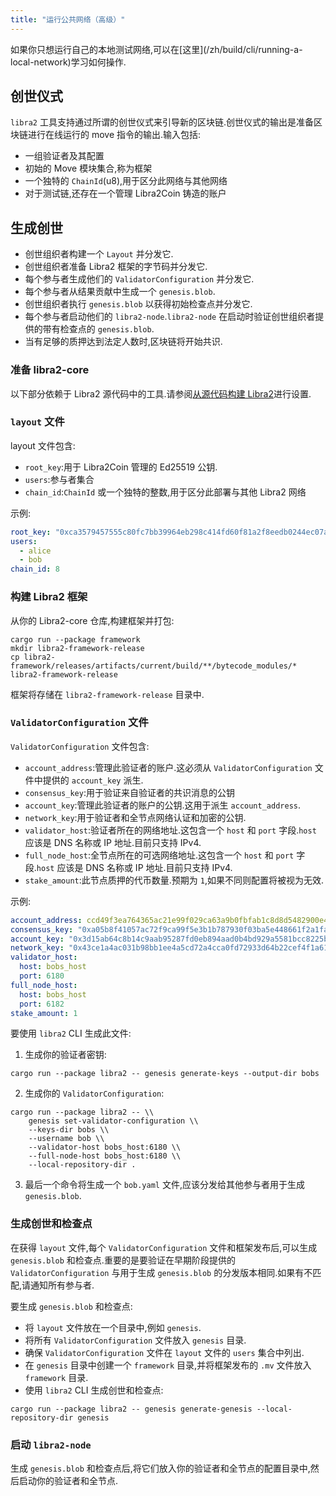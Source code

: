 ```yaml
---
title: "运行公共网络（高级）"
---
```



<Aside type="caution">
  如果你只想运行自己的本地测试网络,可以在[这里](/zh/build/cli/running-a-local-network)学习如何操作.
</Aside>

## 创世仪式

`libra2` 工具支持通过所谓的创世仪式来引导新的区块链.创世仪式的输出是准备区块链进行在线运行的 move 指令的输出.输入包括:

- 一组验证者及其配置
- 初始的 Move 模块集合,称为框架
- 一个独特的 `ChainId`(u8),用于区分此网络与其他网络
- 对于测试链,还存在一个管理 Libra2Coin 铸造的账户

## 生成创世

- 创世组织者构建一个 `Layout` 并分发它.
- 创世组织者准备 Libra2 框架的字节码并分发它.
- 每个参与者生成他们的 `ValidatorConfiguration` 并分发它.
- 每个参与者从结果贡献中生成一个 `genesis.blob`.
- 创世组织者执行 `genesis.blob` 以获得初始检查点并分发它.
- 每个参与者启动他们的 `libra2-node`.`libra2-node` 在启动时验证创世组织者提供的带有检查点的 `genesis.blob`.
- 当有足够的质押达到法定人数时,区块链将开始共识.

### 准备 libra2-core

以下部分依赖于 Libra2 源代码中的工具.请参阅[从源代码构建 Libra2](/zh/network/nodes/building-from-source)进行设置.

### `layout` 文件

layout 文件包含:

- `root_key`:用于 Libra2Coin 管理的 Ed25519 公钥.
- `users`:参与者集合
- `chain_id`:`ChainId` 或一个独特的整数,用于区分此部署与其他 Libra2 网络

示例:

```yaml
root_key: "0xca3579457555c80fc7bb39964eb298c414fd60f81a2f8eedb0244ec07a26e575"
users:
  - alice
  - bob
chain_id: 8
```

### 构建 Libra2 框架

从你的 Libra2-core 仓库,构建框架并打包:

```shellscript filename="Terminal"
cargo run --package framework
mkdir libra2-framework-release
cp libra2-framework/releases/artifacts/current/build/**/bytecode_modules/* libra2-framework-release
```

框架将存储在 `libra2-framework-release` 目录中.

### `ValidatorConfiguration` 文件

`ValidatorConfiguration` 文件包含:

- `account_address`:管理此验证者的账户.这必须从 `ValidatorConfiguration` 文件中提供的 `account_key` 派生.
- `consensus_key`:用于验证来自验证者的共识消息的公钥
- `account_key`:管理此验证者的账户的公钥.这用于派生 `account_address`.
- `network_key`:用于验证者和全节点网络认证和加密的公钥.
- `validator_host`:验证者所在的网络地址.这包含一个 `host` 和 `port` 字段.`host` 应该是 DNS 名称或 IP 地址.目前只支持 IPv4.
- `full_node_host`:全节点所在的可选网络地址.这包含一个 `host` 和 `port` 字段.`host` 应该是 DNS 名称或 IP 地址.目前只支持 IPv4.
- `stake_amount`:此节点质押的代币数量.预期为 `1`,如果不同则配置将被视为无效.

示例:

```yaml
account_address: ccd49f3ea764365ac21e99f029ca63a9b0fbfab1c8d8d5482900e4fa32c5448a
consensus_key: "0xa05b8f41057ac72f9ca99f5e3b1b787930f03ba5e448661f2a1fac98371775ee"
account_key: "0x3d15ab64c8b14c9aab95287fd0eb894aad0b4bd929a5581bcc8225b5688f053b"
network_key: "0x43ce1a4ac031b98bb1ee4a5cd72a4cca0fd72933d64b22cef4f1a61895c2e544"
validator_host:
  host: bobs_host
  port: 6180
full_node_host:
  host: bobs_host
  port: 6182
stake_amount: 1
```

要使用 `libra2` CLI 生成此文件:

1. 生成你的验证者密钥:

```shellscript filename="Terminal"
cargo run --package libra2 -- genesis generate-keys --output-dir bobs
```

2. 生成你的 `ValidatorConfiguration`:

```shellscript filename="Terminal"
cargo run --package libra2 -- \\
    genesis set-validator-configuration \\
    --keys-dir bobs \\
    --username bob \\
    --validator-host bobs_host:6180 \\
    --full-node-host bobs_host:6180 \\
    --local-repository-dir .
```

3. 最后一个命令将生成一个 `bob.yaml` 文件,应该分发给其他参与者用于生成 `genesis.blob`.

### 生成创世和检查点

在获得 `layout` 文件,每个 `ValidatorConfiguration` 文件和框架发布后,可以生成 `genesis.blob` 和检查点.重要的是要验证在早期阶段提供的 `ValidatorConfiguration` 与用于生成 `genesis.blob` 的分发版本相同.如果有不匹配,请通知所有参与者.

要生成 `genesis.blob` 和检查点:

- 将 `layout` 文件放在一个目录中,例如 `genesis`.
- 将所有 `ValidatorConfiguration` 文件放入 `genesis` 目录.
- 确保 `ValidatorConfiguration` 文件在 `layout` 文件的 `users` 集合中列出.
- 在 `genesis` 目录中创建一个 `framework` 目录,并将框架发布的 `.mv` 文件放入 `framework` 目录.
- 使用 `libra2` CLI 生成创世和检查点:

```shellscript filename="Terminal"
cargo run --package libra2 -- genesis generate-genesis --local-repository-dir genesis
```

### 启动 `libra2-node`

生成 `genesis.blob` 和检查点后,将它们放入你的验证者和全节点的配置目录中,然后启动你的验证者和全节点.
